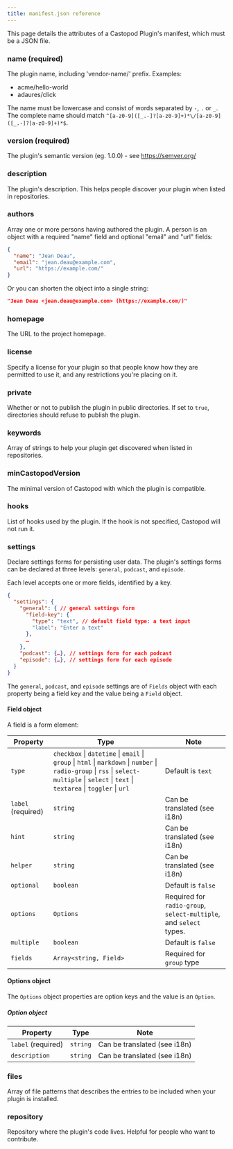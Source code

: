 ```yaml
---
title: manifest.json reference
---
```


This page details the attributes of a Castopod Plugin's manifest, which must be
a JSON file.

### name (required)

The plugin name, including 'vendor-name/' prefix. Examples:

- acme/hello-world
- adaures/click

The name must be lowercase and consist of words separated by `-`, `.` or `_`.
The complete name should match
`^[a-z0-9]([_.-]?[a-z0-9]+)*\/[a-z0-9]([_.-]?[a-z0-9]+)*$`.

### version (required)

The plugin's semantic version (eg. 1.0.0) - see https://semver.org/

### description

The plugin's description. This helps people discover your plugin when listed in
repositories.

### authors

Array one or more persons having authored the plugin. A person is an object with
a required "name" field and optional "email" and "url" fields:

```json
{
  "name": "Jean Deau",
  "email": "jean.deau@example.com",
  "url": "https://example.com/"
}
```

Or you can shorten the object into a single string:

```json
"Jean Deau <jean.deau@example.com> (https://example.com/)"
```

### homepage

The URL to the project homepage.

### license

Specify a license for your plugin so that people know how they are permitted to
use it, and any restrictions you're placing on it.

### private

Whether or not to publish the plugin in public directories. If set to `true`,
directories should refuse to publish the plugin.

### keywords

Array of strings to help your plugin get discovered when listed in repositories.

### minCastopodVersion

The minimal version of Castopod with which the plugin is compatible.

### hooks

List of hooks used by the plugin. If the hook is not specified, Castopod will
not run it.

### settings

Declare settings forms for persisting user data. The plugin's settings forms can
be declared at three levels: `general`, `podcast`, and `episode`.

Each level accepts one or more fields, identified by a key.

```json
{
  "settings": {
    "general": { // general settings form
      "field-key": {
        "type": "text", // default field type: a text input
        "label": "Enter a text"
      },
      …
    },
    "podcast": {…}, // settings form for each podcast
    "episode": {…}, // settings form for each episode
  }
}
```

The `general`, `podcast`, and `episode` settings are of `Fields` object with
each property being a field key and the value being a `Field` object.

#### Field object

A field is a form element:

| Property           | Type                                                                                                                                                                                        | Note                                                               |
| ------------------ | ------------------------------------------------------------------------------------------------------------------------------------------------------------------------------------------- | ------------------------------------------------------------------ |
| `type`             | `checkbox` \| `datetime` \| `email` \| `group` \| `html` \| `markdown` \| `number` \| `radio-group` \| `rss` \| `select-multiple` \| `select` \| `text` \| `textarea` \| `toggler` \| `url` | Default is `text`                                                  |
| `label` (required) | `string`                                                                                                                                                                                    | Can be translated (see i18n)                                       |
| `hint`             | `string`                                                                                                                                                                                    | Can be translated (see i18n)                                       |
| `helper`           | `string`                                                                                                                                                                                    | Can be translated (see i18n)                                       |
| `optional`         | `boolean`                                                                                                                                                                                   | Default is `false`                                                 |
| `options`          | `Options`                                                                                                                                                                                   | Required for `radio-group`, `select-multiple`, and `select` types. |
| `multiple`         | `boolean`                                                                                                                                                                                   | Default is `false`                                                 |
| `fields`           | `Array<string, Field>`                                                                                                                                                                      | Required for `group` type                                          |

#### Options object

The `Options` object properties are option keys and the value is an `Option`.

##### Option object

| Property           | Type     | Note                         |
| ------------------ | -------- | ---------------------------- |
| `label` (required) | `string` | Can be translated (see i18n) |
| `description`      | `string` | Can be translated (see i18n) |

### files

Array of file patterns that describes the entries to be included when your
plugin is installed.

### repository

Repository where the plugin's code lives. Helpful for people who want to
contribute.
